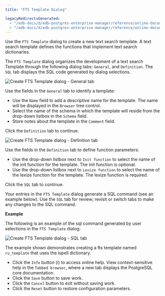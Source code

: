 ```yaml
---
title: "FTS Template Dialog"

legacyRedirectsGenerated:
  - "/edb-docs/d/edb-postgres-enterprise-manager/reference/online-documentation/8.0/fts_template_dialog.html"
  - "/edb-docs/d/edb-postgres-enterprise-manager/reference/online-documentation/latest/fts_template_dialog.html"
---
```


<div id="fts_template_dialog" class="registered_link"></div>

Use the `FTS Template` dialog to create a new text search template. A text search template defines the functions that implement text search dictionaries.

The `FTS Template` dialog organizes the development of a text search Template through the following dialog tabs: `General`, and `Definition`. The `SQL` tab displays the SQL code generated by dialog selections.

![Create FTS Template dialog - General tab](../../images/fts_template_general.png)

Use the fields in the `General` tab to identify a template:

-   Use the `Name` field to add a descriptive name for the template. The name will be displayed in the `Browser` tree control.
-   Select the name of the schema in which the template will reside from the drop-down listbox in the `Schema` field.
-   Store notes about the template in the `Comment` field.

Click the `Definition` tab to continue.

![Create FTS Template dialog - Definition tab](../../images/fts_template_definition.png)

Use the fields in the `Definition` tab to define function parameters:

-   Use the drop-down listbox next to `Init function` to select the name of the init function for the template. The init function is optional.
-   Use the drop-down listbox next to `Lexize function` to select the name of the lexize function for the template. The lexize function is required.

Click the `SQL` tab to continue.

Your entries in the `FTS Template` dialog generate a SQL command (see an example below). Use the `SQL` tab for review; revisit or switch tabs to make any changes to the SQL command.

**Example**

The following is an example of the sql command generated by user selections in the `FTS Template` dialog:

![Create FTS Template dialog - SQL tab](../../images/fts_template_sql.png)

The example shown demonstrates creating a fts template named `ru_template` that uses the ispell dictionary.

-   Click the `Info` button (i) to access online help. View context-sensitive help in the `Tabbed browser`, where a new tab displays the PostgreSQL core documentation.
-   Click the `Save` button to save work.
-   Click the `Cancel` button to exit without saving work.
-   Click the `Reset` button to restore configuration parameters.
